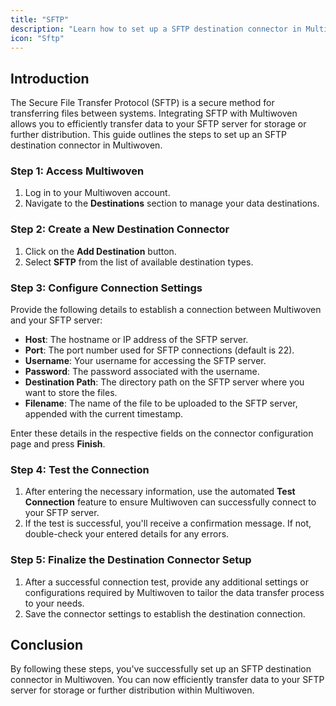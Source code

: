 ```yaml
---
title: "SFTP"
description: "Learn how to set up a SFTP destination connector in Multiwoven to efficiently transfer data to your SFTP server."
icon: "Sftp"
---
```


## Introduction

The Secure File Transfer Protocol (SFTP) is a secure method for transferring files between systems. Integrating SFTP with Multiwoven allows you to efficiently transfer data to your SFTP server for storage or further distribution. This guide outlines the steps to set up an SFTP destination connector in Multiwoven.

### Step 1: Access Multiwoven

1. Log in to your Multiwoven account.
2. Navigate to the **Destinations** section to manage your data destinations.

### Step 2: Create a New Destination Connector

1. Click on the **Add Destination** button.
2. Select **SFTP** from the list of available destination types.

### Step 3: Configure Connection Settings

Provide the following details to establish a connection between Multiwoven and your SFTP server:

- **Host**: The hostname or IP address of the SFTP server.
- **Port**: The port number used for SFTP connections (default is 22).
- **Username**: Your username for accessing the SFTP server.
- **Password**: The password associated with the username.
- **Destination Path**: The directory path on the SFTP server where you want to store the files.
- **Filename**: The name of the file to be uploaded to the SFTP server, appended with the current timestamp.

Enter these details in the respective fields on the connector configuration page and press **Finish**.

### Step 4: Test the Connection

1. After entering the necessary information, use the automated **Test Connection** feature to ensure Multiwoven can successfully connect to your SFTP server.
2. If the test is successful, you'll receive a confirmation message. If not, double-check your entered details for any errors.

### Step 5: Finalize the Destination Connector Setup

1. After a successful connection test, provide any additional settings or configurations required by Multiwoven to tailor the data transfer process to your needs.
2. Save the connector settings to establish the destination connection.

## Conclusion

By following these steps, you've successfully set up an SFTP destination connector in Multiwoven. You can now efficiently transfer data to your SFTP server for storage or further distribution within Multiwoven.
